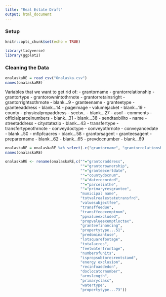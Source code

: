 ---
title: "Real Estate Draft"
output: html_document
---

### Setup

```{r setup, include=FALSE}
knitr::opts_chunk$set(echo = TRUE)
```

```{r}
library(tidyverse)
library(ggplot2)
```

### Cleaning the Data

```{r}
onalaskaRE = read_csv("Onalaska.csv")
names(onalaskaRE)
```

Variables that we want to get rid of: 
- grantorname
- grantorrelationship
- grantortype
- grantorownintothrnote
- grantorretainsright
- grantorrightsothrnote
- blank...9
- granteename
- granteetype
- granteeaddress
- blank...14
- pageimage
- volumejacket
- blank...19
- county
- physicalpropaddress
- sectw..
- blank...27
- asof
- comments
- officialparcelnumbers
- blank...31
- blank...38
- sendtaxbillto
- name
- streetaddress
- citystatezip
- blank...43
- transfertype
- transfertypeothrnote
- conveydoctype
- conveyothrnote
- conveyancedate
- blank...50
- mflpfcacres
- blank...58
- grantorsagent
- granteesagent
- preparername
- blank...62
- blank...65
- prevdocnumber
- blank...69

```{r}
onalaskaRE = onalaskaRE %>% select(-c("grantorname", "grantorrelationship", "grantortype", "grantorownintothrnote", "grantorretainsright", "grantorrightsothrnote", "blank...9", "granteename", "granteetype", "granteeaddress", "blank...14", "pageimage", "volumejacket", "blank...19", "county", "physicalpropaddress", "sectwshpbaselinerngemeridian", "blank...27", "asof", "comments", "officialparcelnumbers", "blank...31", "blank...38", "sendtaxbillto", "name", "streetaddress", "citystatezip", "blank...43", "transfertype", "transfertypeothrnote", "conveydoctype", "conveyothrnote", "conveyancedate", "blank...50", "mflpfcacres", "blank...58", "grantorsagent", "granteesagent", "preparername", "blank...62", "blank...65", "prevdocnumber", "blank...69", "subdivcondolotunitblock"))
names(onalaskaRE)
```

```{r rename}
onalaskaRE <- rename(onalaskaRE,c(""="grantoraddress",          
                                  ""="grantorownership",         
                                  ""="granteecertdate",       
                                  ""="countydocnum",         
                                  ""="daterecorded",            
                                  ""="parcelinthe",           
                                  ""="primaryresgrantee",        
                                  "municipal name",       
                                  "totvalrealestatetransfrd",
                                  "valuesubjectfee",          
                                  "transffeedue",             
                                  "transffeeexemptnum",      
                                  "ppvalueexcluded",          
                                  "propvalueexemptloctax",    
                                  "granteefinancing",        
                                  "propertytype...51",        
                                  "predominantuse",           
                                  "lotsquarefootage",         
                                  "totalacres",               
                                  "feetwaterfrontage",        
                                  "numberofunits",           
                                  "ispropsubtoresrentstand",  
                                  "energy exclusion",         
                                  "recinfoaddedon",          
                                  "doclocatornumber",         
                                  "armslength",               
                                  "primaryclass",            
                                  "watertype",                
                                  "propertytype...73"))
```
